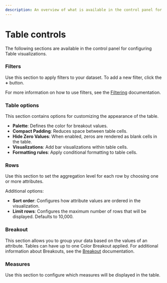 ```yaml
---
description: An overview of what is available in the control panel for configuring Table visualizations.
---
```


# Table controls

The following sections are available in the control panel for configuring Table visualizations.

### Filters

Use this section to apply filters to your dataset. To add a new filter, click the **+** button.

For more information on how to use filters, see the [Filtering](../filter) documentation.

### Table options
This section contains options for customizing the appearance of the table.
- **Palette**: Defines the color for breakout values.
- **Compact Padding**: Reduces space between table cells.
- **Hide Zero Values**: When enabled, zeros are rendered as blank cells in the table.
- **Visualizations**: Add bar visualizations within table cells.
- **Formatting rules**: Apply conditional formatting to table cells.

### Rows

Use this section to set the aggregation level for each row by choosing one or more attributes.

Additional options:
- **Sort order**: Configures how attribute values are ordered in the visualization.
- **Limit rows**: Configures the maximum number of rows that will be displayed. Defaults to 10,000.

### Breakout

This section allows you to group your data based on the values of an attribute. Tables can have up to one Color Breakout applied. For additional information about Breakouts, see the [Breakout](../breakout) documentation.

### Measures

Use this section to configure which measures will be displayed in the table.
